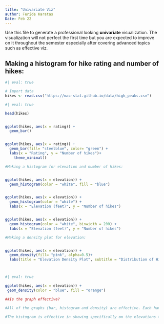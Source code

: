 ```yaml
---
title: "Univariate Viz"
author: Feride Karatas 
Date: Feb 22
---
```


Use this file to generate a professional looking **univariate** visualization. The visualization will not perfect the first time but you are expected to improve on it throughout the semester especially after covering advanced topics such as effective viz.

## **Making a histogram for hike rating and number of hikes:**

```r

#| eval: true

# Import data
hikes <- read.csv("https://mac-stat.github.io/data/high_peaks.csv")

#| eval: true

head(hikes)


ggplot(hikes, aes(x = rating)) +
  geom_bar()


ggplot(hikes, aes(x = rating)) +
  geom_bar(fill= "steelblue", color= "green") +
  labs(x = "Rating", y = "Number of hikes")+
    theme_minimal()

#Making a histogram for elevation and number of hikes:


ggplot(hikes, aes(x = elevation)) +
  geom_histogram(color = "white", fill = "blue") 


ggplot(hikes, aes(x = elevation)) +
  geom_histogram(color = "white") +
  labs(x = "Elevation (feet)", y = "Number of hikes")


ggplot(hikes, aes(x = elevation)) +
  geom_histogram(color = "white", binwidth = 200) +
  labs(x = "Elevation (feet)", y = "Number of hikes")

#Making a density plot for elevation:


ggplot(hikes, aes(x = elevation)) +
  geom_density(fill= "pink", alpha=0.5)+
  labs(title = "Elevation Density Plot", subtitle = "Distribution of Hike Elevations")



#| eval: true

ggplot(hikes, aes(x = elevation)) +
 geom_density(color = "blue", fill = "orange")

##Is the graph effective?

#All of the graphs (bar, histogram and density) are effective. Each have different functions. The bar chart shows how we can estimate on average how many hikes depending on the rating of the hike— easy, moderate, difficult. We observe that when the rating is moderate there are more hikes. 

#The histogram is effective in showing specifically on the elevations there are more hikes. And the density plot shows the probability of hikes taken on specific elevation. I believe density plot is much better- yet this depends on what we are researching.  


```
